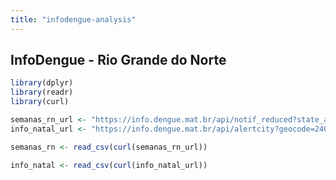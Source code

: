 ```yaml
---
title: "infodengue-analysis"
---
```


## InfoDengue - Rio Grande do Norte

```r
library(dplyr)
library(readr)
library(curl)
```

```r
semanas_rn_url <- "https://info.dengue.mat.br/api/notif_reduced?state_abv=RN&chart_type=epiyears&disease=dengue"
info_natal_url <- "https://info.dengue.mat.br/api/alertcity?geocode=2408102&disease=dengue&format=csv&ew_start=1&ew_end=53&ey_start=2010&ey_end=2022"
```


```r
semanas_rn <- read_csv(curl(semanas_rn_url))

info_natal <- read_csv(curl(info_natal_url))



```

